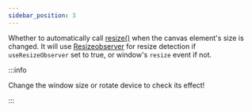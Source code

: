 ```yaml
---
sidebar_position: 3
---
```



<OptionDescriptor type="boolean" defaultVal="true" />

Whether to automatically call [resize()](/docs/api/View3D#resize) when the canvas element's size is changed.
It will use [Resizeobserver](https://developer.mozilla.org/en-US/docs/Web/API/ResizeObserver) for resize detection if `useResizeObserver` set to true, or window's `resize` event if not.

:::info

Change the window size or rotate device to check its effect!

:::

<View3D
  src="/egjs-view3d/model/meshopt/alarm.glb"
  envmap="/egjs-view3d/texture/artist_workshop_1k.hdr"
  showExampleCode />

